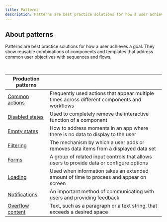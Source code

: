 ```yaml
---
title: Patterns
description: Patterns are best practice solutions for how a user achieves a goal. They show reusable combinations of components and templates that address common user objectives with sequences and flows.
---
```


## About patterns

Patterns are best practice solutions for how a user achieves a goal. They show reusable combinations of components and templates that address common user objectives with sequences and flows.

<br />

| Production patterns                             |                                                                                              |
| ----------------------------------------------- | -------------------------------------------------------------------------------------------- |
| [Common actions](/patterns/common-actions)      | Frequently used actions that appear multiple times across different components and workflows |
| [Disabled states](/patterns/disabled-states)    | Used to completely remove the interactive function of a component                            |
| [Empty states](/patterns/empty-states-pattern)  | How to address moments in an app where there is no data to display to the user               |
| [Filtering](/patterns/filtering)                | The mechanism by which a user adds or removes data items from a displayed data set           |
| [Forms](/patterns/forms-pattern)                | A group of related input controls that allows users to provide data or configure options     |
| [Loading](/patterns/loading)                    | Used when information takes an extended amount of time to process and appear on screen       |
| [Notifications](/patterns/notification-pattern) | An important method of communicating with users and providing feedback                       |
| [Overflow content](/patterns/overflow-content)  | Text, such as a paragraph or a text string, that exceeds a desired space                     |
